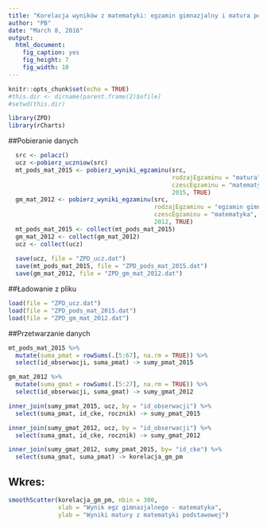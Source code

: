 ```yaml
---
title: "Korelacja wyników z matematyki: egzamin gimnazjalny i matura podstawowa"
author: "PB"
date: "March 8, 2016"
output:
  html_document: 
    fig_caption: yes
    fig_height: 7
    fig_width: 10
---
```


```r
knitr::opts_chunk$set(echo = TRUE)
#this.dir <- dirname(parent.frame(2)$ofile)
#setwd(this.dir)

library(ZPD)
library(rCharts)
```

##Pobieranie danych

```r
  src <- polacz()
  ucz <-pobierz_uczniow(src)
  mt_pods_mat_2015 <- pobierz_wyniki_egzaminu(src,
                                              rodzajEgzaminu = "matura",
                                              czescEgzaminu = "matematyka podstawowa",
                                              2015, TRUE)
  gm_mat_2012 <- pobierz_wyniki_egzaminu(src,
                                         rodzajEgzaminu = "egzamin gimnazjalny",
                                         czescEgzaminu = "matematyka",
                                         2012, TRUE)
  mt_pods_mat_2015 <- collect(mt_pods_mat_2015)
  gm_mat_2012 <- collect(gm_mat_2012)
  ucz <- collect(ucz)
  
  save(ucz, file = "ZPD_ucz.dat")
  save(mt_pods_mat_2015, file = "ZPD_pods_mat_2015.dat")
  save(gm_mat_2012, file = "ZPD_gm_mat_2012.dat")
```

##Ładowanie z pliku
```r
load(file = "ZPD_ucz.dat")
load(file = "ZPD_pods_mat_2015.dat")
load(file = "ZPD_gm_mat_2012.dat")
```

##Przetwarzanie danych
```r
mt_pods_mat_2015 %>%
  mutate(suma_pmat = rowSums(.[5:67], na.rm = TRUE)) %>%
  select(id_obserwacji, suma_pmat) -> sumy_pmat_2015

gm_mat_2012 %>%
  mutate(suma_gmat = rowSums(.[5:27], na.rm = TRUE)) %>%
  select(id_obserwacji, suma_gmat) -> sumy_gmat_2012

inner_join(sumy_pmat_2015, ucz, by = "id_obserwacji") %>%
  select(suma_pmat, id_cke, rocznik) -> sumy_pmat_2015

inner_join(sumy_gmat_2012, ucz, by = "id_obserwacji") %>%
  select(suma_gmat, id_cke, rocznik) -> sumy_gmat_2012

inner_join(sumy_gmat_2012, sumy_pmat_2015, by= "id_cke") %>%
  select(suma_gmat, suma_pmat) -> korelacja_gm_pm
```
## Wkres:

```r
smoothScatter(korelacja_gm_pm, nbin = 300,
              xlab = "Wynik egz gimnazjalnego - matematyka",
              ylab = "Wyniki matury z matematyki podstawowej")

```
